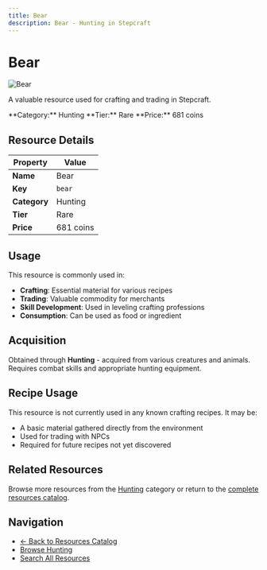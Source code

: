 ```yaml
---
title: Bear
description: Bear - Hunting in Stepcraft
---
```


# Bear

<div className="flex items-start gap-6 mb-8">
  <div className="flex-shrink-0">
    <img src="/assets/resources/hunting/bear_t1.png" alt="Bear" className="w-24 h-24 border rounded-lg" />
  </div>
  <div className="flex-1">
    <div className="space-y-2">
      <p className="text-lg text-muted-foreground">A valuable resource used for crafting and trading in Stepcraft.</p>
      <div className="flex flex-wrap gap-4 text-sm">
        <span className="px-2 py-1 bg-blue-100 dark:bg-blue-900 rounded-md">
          **Category:** Hunting
        </span>
        <span className="px-2 py-1 bg-blue-100 dark:bg-blue-900 rounded-md">
          **Tier:** Rare
        </span>
        <span className="px-2 py-1 bg-green-100 dark:bg-green-900 rounded-md">
          **Price:** 681 coins
        </span>
      </div>
    </div>
  </div>
</div>

## Resource Details

| Property | Value |
|----------|-------|
| **Name** | Bear |
| **Key** | `bear` |
| **Category** | Hunting |
| **Tier** | Rare |
| **Price** | 681 coins |


## Usage

This resource is commonly used in:

- **Crafting**: Essential material for various recipes
- **Trading**: Valuable commodity for merchants
- **Skill Development**: Used in leveling crafting professions
- **Consumption**: Can be used as food or ingredient

## Acquisition

Obtained through **Hunting** - acquired from various creatures and animals. Requires combat skills and appropriate hunting equipment.


## Recipe Usage

This resource is not currently used in any known crafting recipes. It may be:
- A basic material gathered directly from the environment
- Used for trading with NPCs
- Required for future recipes not yet discovered


## Related Resources

Browse more resources from the [Hunting](/docs/resources#hunting) category or return to the [complete resources catalog](/docs/resources).

## Navigation

- [← Back to Resources Catalog](/docs/resources)
- [Browse Hunting](/docs/resources#hunting)
- [Search All Resources](/search)
